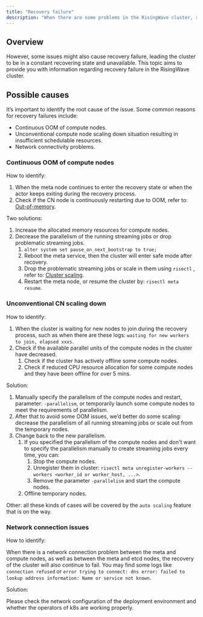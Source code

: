 ```yaml
---
title: "Recovery failure"
description: "When there are some problems in the RisingWave cluster, such as node restart and network abnormalities, the cluster will enter recovery processing to ensure data consistency."
---
```


## Overview

However, some issues might also cause recovery failure, leading the cluster to be in a constant recovering state and unavailable. This topic aims to provide you with information regarding recovery failure in the RisingWave cluster.

## Possible causes

It’s important to identify the root cause of the issue. Some common reasons for recovery failures include:

* Continuous OOM of compute nodes.
* Unconventional compute node scaling down situation resulting in insufficient schedulable resources.
* Network connectivity problems.

### Continuous OOM of compute nodes
How to identify:

1. When the meta node continues to enter the recovery state or when the actor keeps exiting during the recovery process.
2. Check if the CN node is continuously restarting due to OOM, refer to: [Out-of-memory](/troubleshoot/troubleshoot-oom).

Two solutions:

1. Increase the allocated memory resources for compute nodes.
2. Decrease the parallelism of the running streaming jobs or drop problematic streaming jobs.
   1. `alter system set pause_on_next_bootstrap to true;`
   2. Reboot the meta service, then the cluster will enter safe mode after recovery.
   3. Drop the problematic streaming jobs or scale in them using `risectl` , refer to: [Cluster scaling](/deploy/k8s-cluster-scaling).
   4. Restart the meta node, or resume the cluster by: `risectl meta resume`.

### Unconventional CN scaling down

How to identify:

1. When the cluster is waiting for new nodes to join during the recovery process, such as when there are these logs: `waiting for new workers to join, elapsed xxxs`.
2. Check if the available parallel units of the compute nodes in the cluster have decreased.
   1. Check if the cluster has actively offline some compute nodes.
   2. Check if reduced CPU resource allocation for some compute nodes and they have been offline for over 5 mins.

Solution:

1. Manually specify the parallelism of the compute nodes and restart, parameter: `-parallelism`, or temporarily launch some compute nodes to meet the requirements of parallelism.
2. After that to avoid some OOM issues, we’d better do some scaling: decrease the parallelism of all running streaming jobs or scale out from the temporary nodes.
3. Change back to the new parallelism.
   1. If you specified the parallelism of the compute nodes and don't want to specify the parallelism manually to create streaming jobs every time, you can:
         1. Stop the compute nodes.
         2. Unregister them in cluster: `risectl meta unregister-workers --workers <worker_id or worker_host, ...>`.
         3. Remove the parameter `-parallelism` and start the compute nodes.
   2. Offline temporary nodes.

Other: all these kinds of cases will be covered by the `auto scaling` feature that is on the way.

### Network connection issues

How to identify:

When there is a network connection problem between the meta and compute nodes, as well as between the meta and etcd nodes, the recovery of the cluster will also continue to fail. You may find some logs like `connection refused` or `error trying to connect: dns error: failed to lookup address information: Name or service not known`.

Solution:

Please check the network configuration of the deployment environment and whether the operators of k8s are working properly.
